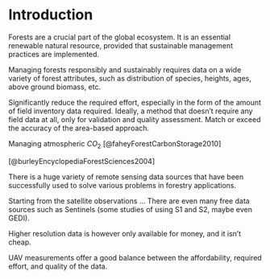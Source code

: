# Introduction

Forests are a crucial part of the global ecosystem.
It is an essential renewable natural resource, provided that sustainable management practices are implemented.

Managing forests responsibly and sustainably requires data on a wide variety of forest attributes, such as distribution of species, heights, ages, above ground biomass, etc.

Significantly reduce the required effort, especially in the form of the amount of field inventory data required.
Ideally, a method that doesn't require any field data at all, only for validation and quality assessment.
Match or exceed the accuracy of the area-based approach.

Managing atmospheric $CO_2$ [@faheyForestCarbonStorage2010]

[@burleyEncyclopediaForestSciences2004]

There is a huge variety of remote sensing data sources that have been successfully used to solve various problems in forestry applications.

Starting from the satellite observations ...
There are even many free data sources such as Sentinels (some studies of using S1 and S2, maybe even GEDI).

Higher resolution data is however only available for money, and it isn't cheap.


UAV measurements offer a good balance between the affordability, required effort, and quality of the data.
